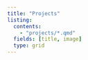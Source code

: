 ```yaml
---
title: "Projects"
listing:
  contents:
    - "projects/*.qmd"
  fields: [title, image]
  type: grid
---
```

